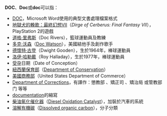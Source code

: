 {{Link style|time=2015-12-13T12:07:19+00:00}}
{{Wiktionary|doc}}
'''DOC'''、'''Doc'''或'''doc'''可以指：
* [[DOC|DOC]]，Microsoft Word使用的典型文書處理檔案格式
* [[地獄犬的輓歌：最終幻想VII|地獄犬的輓歌：最終幻想VII]]（''Dirge of Cerberus: Final Fantasy VII''），PlayStation 2的遊戲
* [[道格·里弗斯|道格·里弗斯]]（Doc Rivers），籃球運動員及教練
* [[多克·沃森|多克·沃森]]（[[:en:Doc_Watson|Doc Watson]]），美國結他手及創作歌手
* [[德懷特·古登|德懷特·古登]]（Dwight Gooden），生於1964年，棒球運動員
* [[洛伊·哈勒戴|洛伊·哈勒戴]]（Roy Halladay），生於1977年，棒球運動員
* [[受孕|受孕]]日期（Date of Conception）
* [[紐西蘭保育部|紐西蘭保育部]]（[[:en:Department_of_Conservation|Department of Conservation]]）
* [[美國商務部|美國商務部]]（United States Department of Commerce）
* [[:en:Department_of_Corrections|Department of Corrections]]，有譯作：懲教部<!-- http://www.libertytimes.com.tw/2007/new/jul/18/today-int9.htm 《中英對照讀新聞》Paratroopers mistakenly land at prison  烏龍傘兵錯降監獄 -->、矯正司<!-- http://www.i-taiwan.nat.gov.tw/bilingual/bl_showworddetails.asp?WT=1&Query=%C1B%A5%BF%A5q 行政院研考會 雙語詞彙資料庫 -->、矯治局<!-- http://dcra.dc.gov/dcra/frames.asp?doc=/dcra/lib/dcra/glossary_chinese__final.pdf -->或管教部门<!-- http://chinese.usembassy-china.org.cn/jl0401_evolution.html 美国使馆 法律与秩序美国刑法的演变 -->等等
* [[wikt:documentation|documentation]]的縮寫
* [[柴油氧化催化器|柴油氧化催化器]]（[[:en:Diesel_Oxidation_Catalyst|Diesel Oxidation Catalyst]]），加裝於汽車的系統
* [[溶解有機碳|溶解有機碳]]（[[:en:Dissolved_organic_carbon|Dissolved organic carbon]]），分子分類

{{disambig|Cat=三字拉丁字母缩写消歧义}}